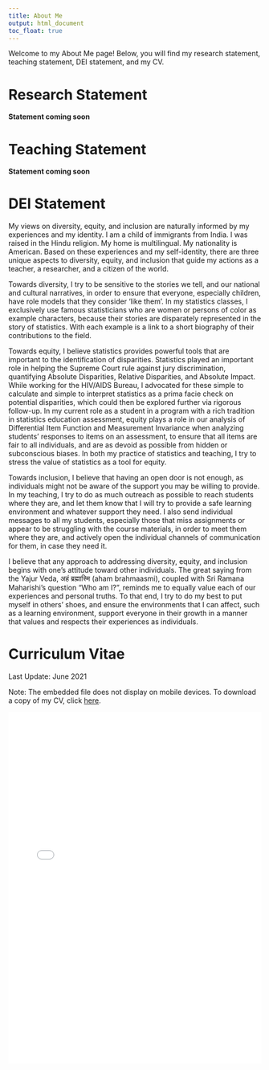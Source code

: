 ```yaml
---
title: About Me
output: html_document
toc_float: true
---
```


Welcome to my About Me page! Below, you will find my research statement, teaching statement, DEI statement, and my CV. 

# Research Statement

**Statement coming soon**

# Teaching Statement

**Statement coming soon**

# DEI Statement

My views on diversity, equity, and inclusion are naturally informed by my experiences and my identity. I am a child of immigrants from India. I was raised in the Hindu religion. My home is multilingual. My nationality is American. Based on these experiences and my self-identity, there are three unique aspects to diversity, equity, and inclusion that guide my actions as a teacher, a researcher, and a citizen of the world.

Towards diversity, I try to be sensitive to the stories we tell, and our national and cultural narratives, in order to ensure that everyone, especially children, have role models that they consider 'like them'. In my statistics classes, I exclusively use famous statisticians who are women or persons of color as example characters, because their stories are disparately represented in the story of statistics. With each example is a link to a short biography of their contributions to the field.

<!-- This para needs some work -->
Towards equity, I believe statistics provides powerful tools that are important to the identification of disparities. Statistics played an important role in helping the Supreme Court rule against jury discrimination, quantifying Absolute Disparities, Relative Disparities, and Absolute Impact. While working for the HIV/AIDS Bureau, I advocated for these simple to calculate and simple to interpret statistics as a prima facie check on potential disparities, which could then be explored further via rigorous follow-up. In my current role as a student in a program with a rich tradition in statistics education assessment, equity plays a role in our analysis of Differential Item Function and Measurement Invariance when analyzing students’ responses to items on an assessment, to ensure that all items are fair to all individuals, and are as devoid as possible from hidden or subconscious biases. In both my practice of statistics and teaching, I try to stress the value of statistics as a tool for equity.  

Towards inclusion, I believe that having an open door is not enough, as individuals might not be aware of the support you may be willing to provide. In my teaching, I try to do as much outreach as possible to reach students where they are, and let them know that I will try to provide a safe learning environment and whatever support they need. I also send individual messages to all my students, especially those that miss assignments or appear to be struggling with the course materials, in order to meet them where they are, and actively open the individual channels of communication for them, in case they need it.

I believe that any approach to addressing diversity, equity, and inclusion begins with one’s attitude toward other individuals. The great saying from the Yajur Veda, अहं ब्रह्मास्मि (aham brahmaasmi), coupled with Sri Ramana Maharishi’s question "Who am I?", reminds me to equally value each of our experiences and personal truths. To that end, I try to do my best to put myself in others’ shoes, and ensure the environments that I can affect, such as a learning environment, support everyone in their growth in a manner that values and respects their experiences as individuals. 

# Curriculum Vitae

Last Update: June 2021

Note: The embedded file does not display on mobile devices. To download a copy of my CV, click [here](https://github.com/RaoVNV/RaoVNV.github.io/raw/main/RaoVNV_CV.pdf).

<embed 
  src="/RaoVNV_CV.pdf" 
  type="application/pdf" 
  width="100%" 
  height="700px"
/>
